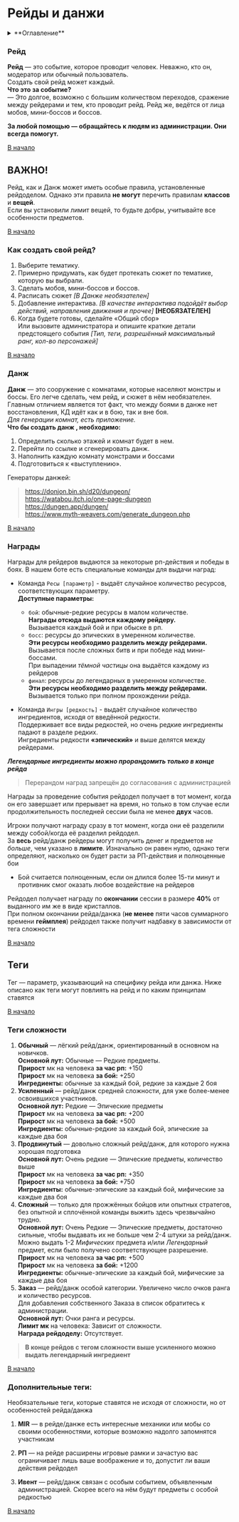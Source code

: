 # Рейды и данжи

<details>
    <summary> **Оглавление** </summary>

    %toc%
</details>

### Рейд

**Рейд** — это событие, которое проводит человек. 
Неважно, кто он, модератор или обычный пользователь.  
Создать свой рейд может каждый.  
**Что это за событие?**  
— Это долгое, возможно с большим количеством переходов, сражение между рейдерами и тем, кто проводит рейд. Рейд же, ведётся от лица мобов, мини-боссов и боссов.

**За любой помощью — обращайтесь к людям из администрации.
Они всегда помогут.**

[В начало](#top)

## ВАЖНО!

Рейд, как и Данж может иметь особые правила, установленные 
рейдоделом. Однако эти правила **не могут** перечить правилам 
**классов** и **вещей**.  
Если вы установили лимит вещей, то будьте добры, учитывайте все особенности предметов.

[В начало](#top)

### Как создать свой рейд?

1. Выберите тематику.
2. Примерно придумать, как будет протекать сюжет по тематике, которую вы выбрали.
3. Сделать мобов, мини-боссов и боссов.
4. Расписать сюжет *[В Данже необязателен]*
5. Добавление интерактива. *[В качестве интерактива подойдёт выбор действий, направления движения и прочее]* **[НЕОБЯЗАТЕЛЕН]**
6. Когда будете готовы, сделайте «Общий сбор»  
Или вызовите администратора и опишите краткие детали предстоящего события *[Тип, теги, разрешённый максимальный ранг, кол-во персонажей]*

[В начало](#top)

### Данж

**Данж** — это сооружение с комнатами, которые населяют монстры и боссы. Его легче сделать, чем рейд, 
и сюжет в нём необязателен.  
Главным отличием является тот факт, что между боями в данже 
нет восстановления, КД идёт как и в бою, так и вне боя.  
*Для генерации комнат, есть приложение.*  
**Что бы создать данж , необходимо:**

1. Определить сколько этажей и комнат будет в нем.
2. Перейти по ссылке и сгенерировать данж.
3. Наполнить каждую комнату монстрами и боссами
4. Подготовиться к «выступлению».

Генераторы данжей:  
>https://donjon.bin.sh/d20/dungeon/  
> https://watabou.itch.io/one-page-dungeon  
> https://dungen.app/dungen/  
> https://www.myth-weavers.com/generate_dungeon.php

[В начало](#top)

### Награды

Награды для рейдеров выдаются за некоторые рп-действия и победы в боях. В нашем боте есть специальные команды для выдачи наград:

- Команда `Ресы [параметр]` - выдаёт случайное количество ресурсов, соответствующих параметру.  
**Доступные параметры:**
    - `бой`: обычные-редкие ресурсы в малом количестве.  
**Награды отсюда выдаются каждому рейдеру.**  
Вызывается каждый бой и при обыске в рп.
    - `босс`: ресурсы до эпических в умеренном количестве.  
**Эти ресурсы необходимо разделить между рейдерами.**  
Вызывается после сложных битв и при победе над мини-боссами.  
При выпадении *тёмной частицы* она выдаётся каждому из рейдеров
    - `финал`: ресурсы до легендарных в умеренном количестве.  
**Эти ресурсы необходимо разделить между рейдерами.**  
Вызывается только при полном прохождении рейда.

- Команда `Ингры [редкость]` - выдаёт случайное количество  
ингредиентов, исходя от введённой редкости.  
Поддерживает все виды редкостей, но очень редкие ингредиенты 
падают в разделе редких.  
Ингредиенты редкости **«эпический»** и выше делятся между рейдерами.

***Легендарные ингредиенты можно прорандомить только в конце рейда***

>Перерандом наград запрещён до согласования с администрацией

Награды за проведение события рейдодел получает в тот момент,
когда он его завершает или прерывает на время, но только в 
том случае если продолжительность последней сессии была не 
менее **двух** часов.

Игроки получают награду сразу в тот момент, когда они её 
разделили между собой/когда её разделил рейдодел.  
За **весь** рейд/данж рейдеры могут получить денег и 
предметов *не больше*, чем указано в **лимите**. Изначально
он равен нулю, однако теги определяют, насколько он 
будет расти за РП-действия и полноценные бои

- Бой считается полноценным, если он длился более 15-ти минут и противник смог оказать любое воздействие на рейдеров

Рейдодел получает награду по **окончании** сессии
в размере **40%** от выданного им же в виде кристаллов.  
При полном окончании рейда/данжа (**не менее** пяти часов
суммарного времени **геймплея**) рейдодел также получит надбавку
в зависимости от тега сложности

[В начало](#top)

## Теги

Тег — параметр, указывающий на специфику рейда или данжа.
Ниже описано как теги могут повлиять на рейд и по каким принципам ставятся

[В начало](#top)

### Теги сложности

1. **Обычный** — лёгкий рейд/данж, ориентированный в основном на новичков.  
**Основной лут:** Обычные — Редкие предметы.  
**Прирост** мк на человека **за час рп:** +150  
**Прирост** мк на человека **за бой:** +250  
**Ингредиенты:** обычные за каждый бой, редкие за каждые 2 боя  
2. **Усиленный** — рейд/данж средней сложности, для уже более-менее освоившихся участников.  
**Основной лут:** Редкие — Эпические предметы  
**Прирост** мк на человека **за час рп:** +200  
**Прирост** мк на человека **за бой:** +500  
**Ингредиенты:** обычные-редкие за каждый бой, эпические за каждые два боя
3. **Продвинутый** — довольно сложный рейд/данж, для которого нужна хорошая подготовка  
**Основной лут:** Очень редкие — Эпические предметы, количество выше  
**Прирост** мк на человека **за час рп:** +350  
**Прирост** мк на человека **за бой:** +750  
**Ингредиенты:** обычные-эпические за каждый бой, мифические за каждые два боя
4. **Сложный** — только для прожжённых бойцов или опытных стратегов, без опытной и сплочённой команды выжить здесь чрезвычайно трудно.  
**Основной лут:** Очень Редкие — Эпические предметы, достаточно сильные, чтобы выдавать их не больше чем 2-4 штуки за рейд/данж. Можно выдать 1-2 _Мифических_ предмета и/или _Легендарный_ предмет, если было получено соответствующее разрешение.  
**Прирост** мк на человека **за час рп:** +500  
**Прирост** мк на человека **за бой:** +1200  
**Ингредиенты:** обычные-эпические за каждый бой, мифические за каждые два боя
5. **Заказ** — рейд/данж особой категории. Увеличено число очков ранга и количество ресурсов.  
Для добавления собственного Заказа в список обратитесь к администрации.  
**Основной лут:** Очки ранга и ресурсы.  
**Лимит мк** на человека: Зависит от сложности.  
**Награда рейдоделу:** Отсутствует.

>**В конце рейдов с тегом сложности выше усиленного можно выдать легендарный ингредиент**

[В начало](#top)

### Дополнительные теги:

Необязательные теги, которые ставятся не исходя от сложности, но от особенностей рейда/данжа

1) **MIR** — в рейде/данже есть интересные механики или мобы со своими особенностями, которые возможно надолго запомнятся участникам

2) **РП** — на рейде расширены игровые рамки и зачастую вас ограничивает лишь ваше воображение и то, допустит ли ваши действия рейдодел

3) **Ивент** — рейд/данж связан с особым событием, объявленным администрацией. Скорее всего на нём будут предметы с особой редкостью

[В начало](#top)